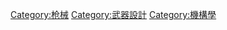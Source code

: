 {{catmore}}
{{Commonscat|Firearm actions}}

[[Category:枪械|Category:枪械]]
[[Category:武器設計|Category:武器設計]]
[[Category:機構學|Category:機構學]]